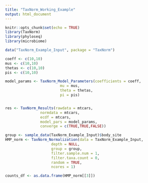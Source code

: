 ```yaml
---
title: "TaxNorm_Working_Example"
output: html_document
---
```


```r
knitr::opts_chunk$set(echo = TRUE)
library(TaxNorm)
library(phyloseq)
library(microbiome)
```

```r
data("TaxNorm_Example_Input", package = "TaxNorm")

```

```r

coeff <- c(10,10)
mus <- c(10,10)
thetas <- c(10,10)
pis <- c(10,10)

model_params <- TaxNorm_Model_Parameters(coefficients = coeff,
                         mu = mus,
                         theta = thetas,
                         pi = pis)


res <- TaxNorm_Results(rawdata = mtcars,
                normdata = mtcars,
                ecdf = mtcars,
                model_pars = model_params,
                converge = c(TRUE,TRUE,FALSE))

```


```r
group <- sample_data(TaxNorm_Example_Input)$body_site
HMP_norm <- TaxNorm_Normalization(data = TaxNorm_Example_Input, 
                     depth = NULL,
                     group = group, 
                     filter.sample.num = 1,
                     filter.taxa.count = 0,
                     random = TRUE,
                     ncores = 1)
```


```r
counts_df <- as.data.frame(HMP_norm[[3]])
```

